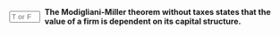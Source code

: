 ::: {.question-block}

<form onsubmit="event.preventDefault(); checkAnswerBox('module8_tf_q15','F')" style="display: flex; align-items: center; gap: 8px;">
  <input type="text" id="module8_tf_q15" name="module8_tf_q15" maxlength="1" placeholder="T or F" style="width: 55px;" data-correct-answer="F" /> 
  <label for="module8_tf_q15"><strong>The Modigliani-Miller theorem without taxes states that the value of a firm is dependent on its capital structure.</strong></label>
</form>

<div id="feedback-module8_tf_q15" class="feedback" data-status="" style="display:none;">
FALSE. In a world without taxes or frictions, firm value is independent of leverage.
</div>

:::
